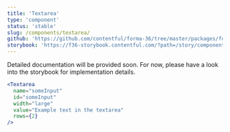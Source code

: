 ```yaml
---
title: 'Textarea'
type: 'component'
status: 'stable'
slug: /components/textarea/
github: 'https://github.com/contentful/forma-36/tree/master/packages/forma-36-react-components/src/components/Textarea'
storybook: 'https://f36-storybook.contentful.com/?path=/story/components-textarea--default'
---
```


Detailed documentation will be provided soon. For now, please have a look into the storybook for implementation details.

```jsx
<Textarea
  name="someInput"
  id="someInput"
  width="large"
  value="Example text in the textarea"
  rows={2}
/>
```
